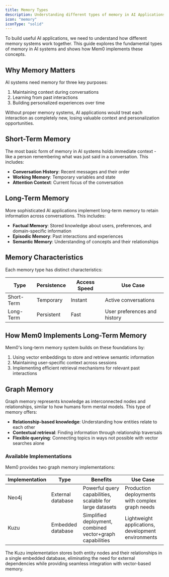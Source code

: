 ```yaml
---
title: Memory Types
description: Understanding different types of memory in AI Applications
icon: "memory"
iconType: "solid"
---
```

To build useful AI applications, we need to understand how different memory systems work together. This guide explores the fundamental types of memory in AI systems and shows how Mem0 implements these concepts.

## Why Memory Matters

AI systems need memory for three key purposes:
1. Maintaining context during conversations
2. Learning from past interactions
3. Building personalized experiences over time

Without proper memory systems, AI applications would treat each interaction as completely new, losing valuable context and personalization opportunities.

## Short-Term Memory

The most basic form of memory in AI systems holds immediate context - like a person remembering what was just said in a conversation. This includes:

- **Conversation History**: Recent messages and their order
- **Working Memory**: Temporary variables and state
- **Attention Context**: Current focus of the conversation

## Long-Term Memory

More sophisticated AI applications implement long-term memory to retain information across conversations. This includes:

- **Factual Memory**: Stored knowledge about users, preferences, and domain-specific information
- **Episodic Memory**: Past interactions and experiences
- **Semantic Memory**: Understanding of concepts and their relationships

## Memory Characteristics

Each memory type has distinct characteristics:

| Type | Persistence | Access Speed | Use Case |
|------|-------------|--------------|-----------|
| Short-Term | Temporary | Instant | Active conversations |
| Long-Term | Persistent | Fast | User preferences and history |

## How Mem0 Implements Long-Term Memory
Mem0's long-term memory system builds on these foundations by:

1. Using vector embeddings to store and retrieve semantic information
2. Maintaining user-specific context across sessions
3. Implementing efficient retrieval mechanisms for relevant past interactions

## Graph Memory

Graph memory represents knowledge as interconnected nodes and relationships, similar to how humans form mental models. This type of memory offers:

- **Relationship-based knowledge**: Understanding how entities relate to each other
- **Contextual retrieval**: Finding information through relationship traversals
- **Flexible querying**: Connecting topics in ways not possible with vector searches alone

### Available Implementations

Mem0 provides two graph memory implementations:

| Implementation | Type | Benefits | Use Case |
|----------------|------|----------|----------|
| Neo4j | External database | Powerful query capabilities, scalable for large datasets | Production deployments with complex graph needs |
| Kuzu | Embedded database | Simplified deployment, combined vector+graph capabilities | Lightweight applications, development environments |

The Kuzu implementation stores both entity nodes and their relationships in a single embedded database, eliminating the need for external dependencies while providing seamless integration with vector-based memory.